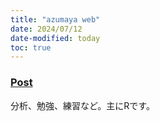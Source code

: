 ```yaml
---
title: "azumaya web"
date: 2024/07/12
date-modified: today
toc: true
---
```


### [Post](/post.html)

分析、勉強、練習など。主にRです。